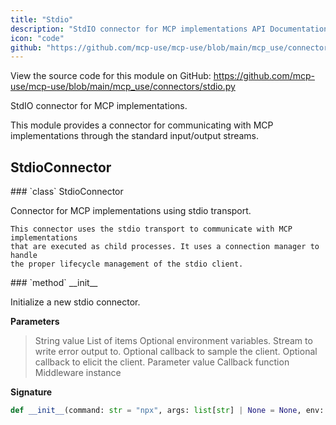```yaml
---
title: "Stdio"
description: "StdIO connector for MCP implementations API Documentation"
icon: "code"
github: "https://github.com/mcp-use/mcp-use/blob/main/mcp_use/connectors/stdio.py"
---
```


<Callout type="info" title="Source Code">
View the source code for this module on GitHub: <a href='https://github.com/mcp-use/mcp-use/blob/main/mcp_use/connectors/stdio.py' target='_blank' rel='noopener noreferrer'>https://github.com/mcp-use/mcp-use/blob/main/mcp_use/connectors/stdio.py</a>
</Callout>

StdIO connector for MCP implementations.

This module provides a connector for communicating with MCP implementations
through the standard input/output streams.

## StdioConnector

<Card type="info" img="http://localhost:3000/gradient-generator/api/random?width=800&height=50">
### `class` StdioConnector

Connector for MCP implementations using stdio transport.

    This connector uses the stdio transport to communicate with MCP implementations
    that are executed as child processes. It uses a connection manager to handle
    the proper lifecycle management of the stdio client.

<Card type="info" img="http://localhost:3000/gradient-generator/api/random?width=800&height=50">
### `method` __init__

Initialize a new stdio connector.


**Parameters**
><ParamField body="command" type="str" default='npx' >   String value </ParamField>
><ParamField body="args" type="list[str] | None" default="None" >   List of items </ParamField>
><ParamField body="env" type="dict[str, str] | None" default="None" >   Optional environment variables. </ParamField>
><ParamField body="errlog" default="<_io.TextIOWrapper name='<stderr>' mode='w' encoding='utf-8'>" >   Stream to write error output to. </ParamField>
><ParamField body="sampling_callback" type="mcp.client.session.SamplingFnT | None" default="None" >   Optional callback to sample the client. </ParamField>
><ParamField body="elicitation_callback" type="mcp.client.session.ElicitationFnT | None" default="None" >   Optional callback to elicit the client. </ParamField>
><ParamField body="message_handler" type="mcp.client.session.MessageHandlerFnT | None" default="None" >   Parameter value </ParamField>
><ParamField body="logging_callback" type="mcp.client.session.LoggingFnT | None" default="None" >   Callback function </ParamField>
><ParamField body="middleware" type="list[mcp_use.middleware.middleware.Middleware] | None" default="None" >   Middleware instance </ParamField>

**Signature**
```python wrap
def __init__(command: str = "npx", args: list[str] | None = None, env: dict[str, str] | None = None, errlog = <_io.TextIOWrapper name='<stderr>' mode='w' encoding='utf-8'>, sampling_callback: mcp.client.session.SamplingFnT | None = None, elicitation_callback: mcp.client.session.ElicitationFnT | None = None, message_handler: mcp.client.session.MessageHandlerFnT | None = None, logging_callback: mcp.client.session.LoggingFnT | None = None, middleware: list[mcp_use.middleware.middleware.Middleware] | None = None):
```

</Card>

</Card>

